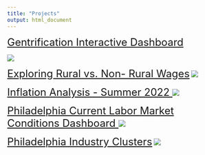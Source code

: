 ```yaml
---
title: "Projects"
output: html_document
---
```


<font size = "5"> <a href="Gentrification.html" title="Gentrification Interactive Dashboard">Gentrification Interactive Dashboard</a></font>

<a href = "https://samfraley.github.io/Portfolio/Gentrification.html">
![](images/gent_dashboard.png)


<font size = "5"> <a href="Good-Jobs-Lab-Fellow-Assessment.html" title="Exploring Rural vs. Non- Rural Wages">Exploring Rural vs. Non- Rural Wages</a></font>
<a href = "https://samfraley.github.io/Portfolio/Good-Jobs-Lab-Fellow-Assessment.html">
![](images/rural.jpg)

<font size = "5"> <a href="inflation.html" title="Inflation Analysis - Summer 2022"> Inflation Analysis - Summer 2022 </a></font>
<a href = "https://samfraley.github.io/Portfolio/inflation.html">
![](images/inflation.jpg)

<font size = "5"> <a href="currentconditions.html" title="Philadelphia Current Labor Market Conditions Dashboard"> Philadelphia Current Labor Market Conditions Dashboard </a></font>
<a href = "https://samfraley.github.io/Portfolio/currentconditions.html">
![](images/currentconditions.jpg)


<font size = "5"> <a href="Clusters.html" title="Philadelphia Industry Clusters">Philadelphia Industry Clusters</a></font>
<a href = "https://samfraley.github.io/Portfolio/Clusters.html">
![](images/clusters.jpg)
